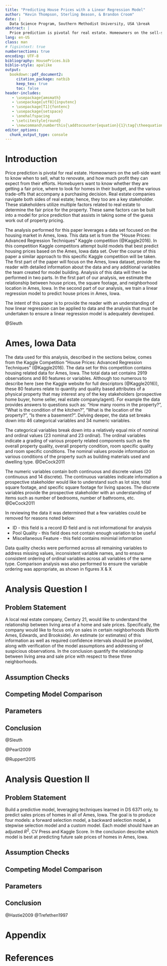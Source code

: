 ```yaml
---
title: "Predicting House Prices with a Linear Regression Model"
author: "Kevin Thompson, Sterling Beason, & Brandon Croom"
date: |
  Data Science Program, Southern Methodist University, USA \break
abstract: |
  Price prediction is pivotal for real estate. Homeowners on the sell-side want to know when to sell, what to renovate, and how much profit they can expect from their efforts. Homebuyers want to know whether they are getting a fair price, where to look for homes in their budget, and the various trade-offs that accompany a purchasing decision. Real estate companies navigate both sides of real estate; hence, they too are a key stakeholder. In the first part of our analysis, we estimate the relationship between house prices, the square footage, and neighborhood location in Ames, Iowa. In the second part of our analysis, we train a linear regression model to predict house prices in Ames, Iowa. 
lang: en-US
class: man
# figsintext: true
numbersections: true
encoding: UTF-8
bibliography: HousePrices.bib
biblio-style: apalike
output:
  bookdown::pdf_document2:
     citation_package: natbib
     keep_tex: true
     toc: false
header-includes:
   - \usepackage{amsmath}
   - \usepackage[utf8]{inputenc}
   - \usepackage[T1]{fontenc}
   - \usepackage{setspace}
   - \onehalfspacing
   - \setcitestyle{round}
   - \newcommand\numberthis{\addtocounter{equation}{1}\tag{\theequation}}
editor_options: 
  chunk_output_type: console
---
```


# Introduction
Price prediction is pivotal for real estate. Homeowners on the sell-side want to know when to sell, what to renovate, and how much profit they can expect from their efforts. Homebuyers want to know whether they are getting a fair price, where to look for homes in their budget, and the various trade-offs that accompany a purchasing decision. Real estate companies navigate both sides of real estate; hence, they too are a key stakeholder. These stakeholders utilize multiple factors related to real estate to determine the fair price for the property. These same factors can be built into a model for price prediction that assists in taking some of the guess work out of property pricing.

The analysis performed for this paper leverages a data set focused on the housing market in Ames, Iowa. This data set is from the "House Prices: Advanced Regression Techniques" Kaggle competition (@Kaggle2016). In this competition Kaggle competitors attempt build models that best predict housing prices based on the Ames, Iowa data set. Over the course of this paper a similar approach to this specific Kaggle competition will be taken. The first part of the paper will focus on the Ames, Iowa dataset, provide the reader with detailed information about the data and any additional variables the team created for model building. Analysis of this data will then be performed in two parts. In the first part of our analysis, we estimate the relationship between house prices, the square footage, and neighborhood location in Ames, Iowa. In the second part of our analysis, we train a linear regression model to predict house prices in Ames, Iowa. 

The intent of this paper is to provide the reader with an understanding of how linear regression can be applied to data and the analysis that must be undertaken to ensure a linear regression model is adequately developed. 

@Sleuth


# Ames, Iowa Data

The data used for this analysis, described in the sections below, comes from the Kaggle Competition "House Prices: Advanced Regression Techniques" (@Kaggle2016). The data set for this competition contains housing related data for Ames, Iowa. The total data set contains 2919 observations and 80 features or variables. Although too numerous to describe here (see the Kaggle website for full descriptors (@Kaggle2016)), these 80 features relate to quantity and quality based attributes of a physical property that may interest any of the key stakeholders (prospective home buyer, home seller, real estate company/agent). For example the data provides answers to questions such as: "How many rooms in the property?", "What is the condition of the kitchen?", "What is the location of the property?", "Is there a basement?". Delving deeper, the data set breaks down into 46 categorical variables and 34 numeric variables.

The categorical variables break down into a relatively equal mix of nominal and ordinal values (23 nominal and 23 ordinal). The ordinal variables indicate a grading of various property related components such as the overall property quality, overall property condition, room specific quality and room specific conditions. The nominal values provide information on various conditions of the property such as building materials used and dwelling type. @DeCock2011

The numeric variables contain both continuous and discrete values (20 continuous and 14 discrete). The continuous variables indicate information a prospective stakeholder would like to understand such as lot size, total square footage, and specific square footage for living spaces. The discrete variables provide the prospective stakeholder with an understanding of items such as number of bedrooms, number of bathrooms, etc. @DeCock2011

In reviewing the data it was determined that a few variables could be removed for reasons noted below: 

* ID - this field is a record ID field and is not informational for analysis
* Pool Quality - this field does not contain enough variation to be useful
* Miscellaneous Feature - this field contains minimial information

Data quality checks were performed across all remaining variables to address missing values, inconsistent variable names, and to ensure consistent ordering of ordinal variables across all variables of the same type. Comparison analysis was also performed to ensure the variable ordering was appropriate, as shown in figures X & X


# Analysis Question I

## Problem Statement
A local real estate company, Century 21, would like to understand the relationship between living area of a home and sale prices. Specifically, the company would like to focus only on sales in certain neighborhoods (North Ames, Edwards, and Brookside). An estimate (or estimates) of this information as well as required confidence intervals should be provided, along with verification of the model assumptions and addressing of suspicious observations. In the conclusion quantify the relationship between living area and sale price with respect to these three neighborhoods.

## Assumption Checks

## Competing Model Comparison

## Parameters

## Conclusion

@Sleuth

@Pearl2009

@Ruppert2015

# Analysis Question II

## Problem Statement
Build a predictive model, leveraging techniques learned in DS 6371 only, to predict sales prices of homes in all of Ames, Iowa. The goal is to produce four models: a forward selection model, a backward selection model, a stepwise selection model and a custom model. Each model should have an adjusted $R^{2}$, CV Press and Kaggle Score. In the conclusion describe which model is best at predicting future sale prices of homes in Ames, Iowa.

## Assumption Checks

## Competing Model Comparison

## Parameters

## Conclusion

@Hastie2009
@Trefethen1997

# Appendix

# References